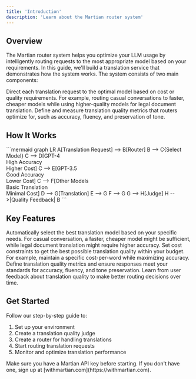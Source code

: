 ```yaml
---
title: 'Introduction'
description: 'Learn about the Martian router system'
---
```


## Overview
The Martian router system helps you optimize your LLM usage by intelligently routing requests to the most appropriate model based on your requirements. In this guide, we'll build a translation service that demonstrates how the system works. The system consists of two main components:

<CardGroup cols={2}>
  <Card title="Routers" icon="route">
    Direct each translation request to the optimal model based on cost or quality requirements. For example, routing casual conversations to faster, cheaper models while using higher-quality models for legal document translation.
  </Card>
  <Card title="Judges" icon="gavel">
    Define and measure translation quality metrics that routers optimize for, such as accuracy, fluency, and preservation of tone.
  </Card>
</CardGroup>

## How It Works
<Frame>
  ```mermaid
  graph LR
    A[Translation Request] --> B[Router]
    B --> C{Select Model}
    C --> D[GPT-4<br/>High Accuracy<br/>Higher Cost]
    C --> E[GPT-3.5<br/>Good Accuracy<br/>Lower Cost]
    C --> F[Other Models<br/>Basic Translation<br/>Minimal Cost]
    D --> G[Translation]
    E --> G
    F --> G
    G --> H[Judge]
    H -->|Quality Feedback| B
  ```
</Frame>

## Key Features
<AccordionGroup>
  <Accordion title="Intelligent Routing">
    Automatically select the best translation model based on your specific needs. For casual conversation, a faster, cheaper model might be sufficient, while legal document translation might require higher accuracy.
  </Accordion>
  <Accordion title="Cost Optimization">
    Set cost constraints to get the best possible translation quality within your budget. For example, maintain a specific cost-per-word while maximizing accuracy.
  </Accordion>
  <Accordion title="Quality Control">
    Define translation quality metrics and ensure responses meet your standards for accuracy, fluency, and tone preservation.
  </Accordion>
  <Accordion title="Continuous Improvement">
    Learn from user feedback about translation quality to make better routing decisions over time.
  </Accordion>
</AccordionGroup>

## Get Started
Follow our step-by-step guide to:
1. Set up your environment
2. Create a translation quality judge
3. Create a router for handling translations
4. Start routing translation requests
5. Monitor and optimize translation performance

<Note>
  Make sure you have a Martian API key before starting. If you don't have one, sign up at [withmartian.com](https://withmartian.com).
</Note>